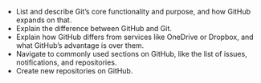 -   List and describe Git's core functionality and purpose, and how
    GitHub expands on that.
-   Explain the difference between GitHub and Git.
-   Explain how GitHub differs from services like OneDrive or Dropbox,
    and what GitHub's advantage is over them.
-   Navigate to commonly used sections on GitHub, like the list
    of issues, notifications, and repositories.
-   Create new repositories on GitHub.
